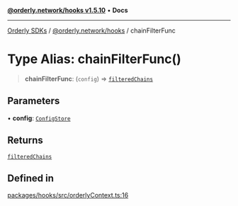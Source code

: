 [**@orderly.network/hooks v1.5.10**](/sdks/tech-doc/@orderly.network/hooks/README) • **Docs**

***

[Orderly SDKs](/sdks/tech-doc/packages) / [@orderly.network/hooks](/sdks/tech-doc/@orderly.network/hooks/README) / chainFilterFunc

# Type Alias: chainFilterFunc()

> **chainFilterFunc**: (`config`) => [`filteredChains`](/sdks/tech-doc/@orderly.network/hooks/type-aliases/filteredChains)

## Parameters

• **config**: [`ConfigStore`](/sdks/tech-doc/@orderly.network/core/interfaces/ConfigStore)

## Returns

[`filteredChains`](/sdks/tech-doc/@orderly.network/hooks/type-aliases/filteredChains)

## Defined in

[packages/hooks/src/orderlyContext.ts:16](https://github.com/OrderlyNetwork/js-sdk/blob/554ae704783e3b83c40bb234a899e8f02987d9b6/packages/hooks/src/orderlyContext.ts#L16)
